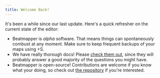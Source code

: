 ```yaml
---
title: Welcome Back!
---
```


It's been a while since our last update. 
Here's a quick refresher on the current state of the editor:

- Beatmapper is *alpha* software. That means things can spontaneously combust at any moment. Make sure to keep frequent backups of your maps using <Key><MetaKey /></Key>+<Key>S</Key>.
- We have really thorough docs! Please [check them out](https://beatmapper.app/docs), since they will probably answer a good majority of the questions you might have.
- Beatmapper is open-source!  Contributions are welcome if you know what your doing, so check out [the repository](https://github.com/bsmg/beatmapper) if you're interested.
